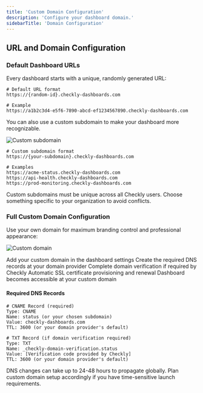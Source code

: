 ```yaml
---
title: 'Custom Domain Configuration'
description: 'Configure your dashboard domain.'
sidebarTitle: 'Domain Configuration'
---
```





## URL and Domain Configuration

### Default Dashboard URLs
Every dashboard starts with a unique, randomly generated URL:

```text
# Default URL format
https://{random-id}.checkly-dashboards.com

# Example
https://a1b2c3d4-e5f6-7890-abcd-ef1234567890.checkly-dashboards.com
```

You can also use a custom subdomain to make your dashboard more recognizable.

![Custom subdomain](/images/dashboard-custom-url.png)

```text
# Custom subdomain format
https://{your-subdomain}.checkly-dashboards.com

# Examples
https://acme-status.checkly-dashboards.com
https://api-health.checkly-dashboards.com
https://prod-monitoring.checkly-dashboards.com
```

<Note>
Custom subdomains must be unique across all Checkly users. Choose something specific to your organization to avoid conflicts.
</Note>

### Full Custom Domain Configuration
Use your own domain for maximum branding control and professional appearance:

![Custom domain](/images/dashboard-custom-domain.png)

<Steps>
<Step title="Domain Configuration">
Add your custom domain in the dashboard settings
</Step>

<Step title="DNS Setup">
Create the required DNS records at your domain provider
</Step>

<Step title="Domain Verification">
Complete domain verification if required by Checkly
</Step>

<Step title="SSL Certificate">
Automatic SSL certificate provisioning and renewal
</Step>

<Step title="Go Live">
Dashboard becomes accessible at your custom domain
</Step>
</Steps>

#### Required DNS Records

```text
# CNAME Record (required)
Type: CNAME
Name: status (or your chosen subdomain)
Value: checkly-dashboards.com
TTL: 3600 (or your domain provider's default)

# TXT Record (if domain verification required)
Type: TXT
Name: _checkly-domain-verification.status
Value: [Verification code provided by Checkly]
TTL: 3600 (or your domain provider's default)
```

<Warning>
DNS changes can take up to 24-48 hours to propagate globally. Plan custom domain setup accordingly if you have time-sensitive launch requirements.
</Warning>